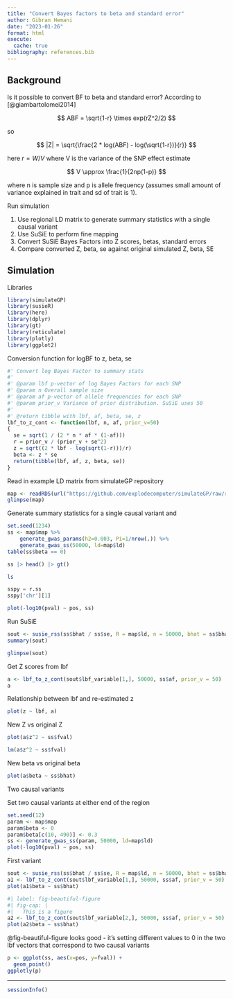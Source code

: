```yaml
---
title: "Convert Bayes factors to beta and standard error"
author: Gibran Hemani
date: "2023-01-26"
format: html
execute:
  cache: true
bibliography: references.bib
---
```


## Background

Is it possible to convert BF to beta and standard error? According to [@giambartolomei2014]

$$
ABF = \sqrt{1-r} \times exp(rZ^2/2)
$$

so

$$
|Z| = \sqrt{\frac{2 * log(ABF) - log(\sqrt{1-r})}{r}}
$$

here $r = W / V$ where V is the variance of the SNP effect estimate

$$
V \approx \frac{1}{2np(1-p)}
$$

where n is sample size and p is allele frequency (assumes small amount of variance explained in trait and sd of trait is 1).

Run simulation

1.  Use regional LD matrix to generate summary statistics with a single causal variant
2.  Use SuSiE to perform fine mapping
3.  Convert SuSiE Bayes Factors into Z scores, betas, standard errors
4.  Compare converted Z, beta, se against original simulated Z, beta, SE

## Simulation

Libraries

```r
library(simulateGP)
library(susieR)
library(here)
library(dplyr)
library(gt)
library(reticulate)
library(plotly)
library(ggplot2)
```

Conversion function for logBF to z, beta, se

```r
#' Convert log Bayes Factor to summary stats
#'
#' @param lbf p-vector of log Bayes Factors for each SNP
#' @param n Overall sample size
#' @param af p-vector of allele frequencies for each SNP
#' @param prior_v Variance of prior distribution. SuSiE uses 50
#'
#' @return tibble with lbf, af, beta, se, z
lbf_to_z_cont <- function(lbf, n, af, prior_v=50)
{
  se = sqrt(1 / (2 * n * af * (1-af)))
  r = prior_v / (prior_v + se^2)
  z = sqrt((2 * lbf - log(sqrt(1-r)))/r)
  beta <- z * se
  return(tibble(lbf, af, z, beta, se))
}
```

Read in example LD matrix from simulateGP repository

```r
map <- readRDS(url("https://github.com/explodecomputer/simulateGP/raw/refs/heads/master/inst/extdata/ldobj_5_141345062_141478055.rds", "rb"))
glimpse(map)
```

Generate summary statistics for a single causal variant and

```r
set.seed(1234)
ss <- map$map %>%
    generate_gwas_params(h2=0.003, Pi=1/nrow(.)) %>%
    generate_gwas_ss(50000, ld=map$ld)
table(ss$beta == 0)
```

```r
ss |> head() |> gt()
```

```bash
ls

```

```python
sspy = r.ss
sspy['chr'][1]
```

```r
plot(-log10(pval) ~ pos, ss)
```

Run SuSiE

```r
sout <- susie_rss(ss$bhat / ss$se, R = map$ld, n = 50000, bhat = ss$bhat, var_y=1)
summary(sout)
```

```r
glimpse(sout)
```

Get Z scores from lbf

```r
a <- lbf_to_z_cont(sout$lbf_variable[1,], 50000, ss$af, prior_v = 50)
a
```

Relationship between lbf and re-estimated z

```r
plot(z ~ lbf, a)
```

New Z vs original Z

```r
plot(a$z^2 ~ ss$fval)
```

```r
lm(a$z^2 ~ ss$fval)
```

New beta vs original beta

```r
plot(a$beta ~ ss$bhat)
```

Two causal variants

Set two causal variants at either end of the region

```r
set.seed(12)
param <- map$map
param$beta <- 0
param$beta[c(10, 490)] <- 0.3
ss <- generate_gwas_ss(param, 50000, ld=map$ld)
plot(-log10(pval) ~ pos, ss)
```

First variant

```r
sout <- susie_rss(ss$bhat / ss$se, R = map$ld, n = 50000, bhat = ss$bhat, var_y=1)
a1 <- lbf_to_z_cont(sout$lbf_variable[1,], 50000, ss$af, prior_v = 50)
plot(a1$beta ~ ss$bhat)
```

```r
#| label: fig-beautiful-figure
#| fig-cap: |
#|   This is a figure
a2 <- lbf_to_z_cont(sout$lbf_variable[2,], 50000, ss$af, prior_v = 50)
plot(a2$beta ~ ss$bhat)
```

@fig-beautiful-figure looks good - it's setting different values to 0 in the two lbf vectors that correspond to two causal variants

```r
p <- ggplot(ss, aes(x=pos, y=fval)) +
  geom_point()
ggplotly(p)
```

------------------------------------------------------------------------

```r
sessionInfo()
```
